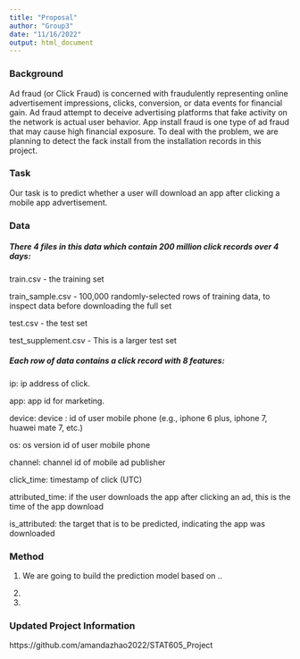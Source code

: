 ```yaml
---
title: "Proposal"
author: "Group3"
date: "11/16/2022"
output: html_document
---
```




### Background

Ad fraud (or Click Fraud) is concerned with fraudulently representing online advertisement impressions, clicks, conversion, or data events for financial gain. Ad fraud attempt to deceive advertising platforms that fake activity on the network is actual user behavior. App install fraud is one type of ad fraud that may cause high financial exposure. To deal with the problem, we are planning to detect the fack install from the installation records in this project.

### Task
Our task is to predict whether a user will download an app after clicking a mobile app advertisement.

### Data

##### There 4 files in this data which contain 200 million click records over 4 days:

train.csv - the training set

train_sample.csv - 100,000 randomly-selected rows of training data, to inspect data before downloading the full set 

test.csv - the test set 

test_supplement.csv - This is a larger test set


##### Each row of data contains a click record with 8 features:

ip: ip address of click.

app: app id for marketing.

device: device :  id of user mobile phone (e.g., iphone 6 plus, iphone 7, huawei mate 7, etc.) 

os: os version id of user mobile phone 

channel: channel id of mobile ad publisher 

click_time: timestamp of click (UTC) 

attributed_time: if the user downloads the app after clicking an ad, this is the time of the app download 

is_attributed: the target that is to be predicted, indicating the app was downloaded


### Method
1. We are going to build the prediction model based on ..

2.

3.

### Updated Project Information
https://github.com/amandazhao2022/STAT605_Project




